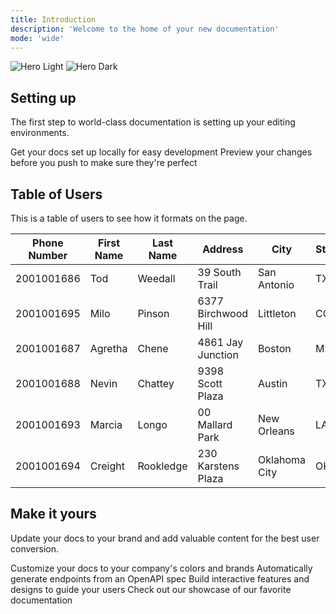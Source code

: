 ```yaml
---
title: Introduction
description: 'Welcome to the home of your new documentation'
mode: 'wide'
---
```


<img
  className="block dark:hidden"
  src="/images/hero-light.svg"
  alt="Hero Light"
/>
<img
  className="hidden dark:block"
  src="/images/hero-dark.svg"
  alt="Hero Dark"
/>

## Setting up

The first step to world-class documentation is setting up your editing environments.

<CardGroup cols={2}>
  <Card
    title="Edit Your Docs"
    icon="pen-to-square"
    href="https://mintlify.com/docs/quickstart"
  >
    Get your docs set up locally for easy development
  </Card>
  <Card
    title="Preview Changes"
    icon="image"
    href="https://mintlify.com/docs/development"
  >
    Preview your changes before you push to make sure they're perfect
  </Card>
</CardGroup>

## Table of Users

This is a table of users to see how it formats on the page.



| Phone Number | First Name | Last Name | Address             | City          | State | Zip        | Date of Birth | SSN       | Email                                                         |
| ------------ | ---------- | --------- | ------------------- | ------------- | ----- | ---------- | ------------- | --------- | ------------------------------------------------------------- |
| 2001001686   | Tod        | Weedall   | 39 South Trail      | San Antonio   | TX    | 78285-2622 | 12/10/1984    | 565228370 | [tweedalld@ehow.com](mailto:tweedalld@ehow.com)               |
| 2001001695   | Milo       | Pinson    | 6377 Birchwood Hill | Littleton     | CO    | 80161-2001 | 1/17/1981     | 847350596 | [mpinsonm@dyndns.org](mailto:mpinsonm@dyndns.org)             |
| 2001001687   | Agretha    | Chene     | 4861 Jay Junction   | Boston        | MS    | 02208      | 12/29/1994    | 369956933 | [achenee@printfriendly.com](mailto:achenee@printfriendly.com) |
| 2001001688   | Nevin      | Chattey   | 9398 Scott Plaza    | Austin        | TX    | 78744      | 3/20/1980     | 542742985 | [nchatteyf@techcrunch.com](mailto:nchatteyf@techcrunch.com)   |
| 2001001693   | Marcia     | Longo     | 00 Mallard Park     | New Orleans   | LA    | 70165      | 7/19/1982     | 470806227 | [mlongok@amazonaws.com](mailto:mlongok@amazonaws.com)         |
| 2001001694   | Creight    | Rookledge | 230 Karstens Plaza  | Oklahoma City | OK    | 73124      | 12/15/1981    | 632730336 | [crookledgel@discovery.com](mailto:crookledgel@discovery.com) |

## Make it yours

Update your docs to your brand and add valuable content for the best user conversion.

<CardGroup cols={2}>
  <Card
    title="Customize Style"
    icon="palette"
    href="https://mintlify.com/docs/settings/global"
  >
    Customize your docs to your company's colors and brands
  </Card>
  <Card
    title="Reference APIs"
    icon="code"
    href="https://mintlify.com/docs/api-playground/openapi"
  >
    Automatically generate endpoints from an OpenAPI spec
  </Card>
  <Card
    title="Add Components"
    icon="screwdriver-wrench"
    href="https://mintlify.com/docs/components/accordion"
  >
    Build interactive features and designs to guide your users
  </Card>
  <Card
    title="Get Inspiration"
    icon="stars"
    href="https://mintlify.com/customers"
  >
    Check out our showcase of our favorite documentation
  </Card>
</CardGroup>
